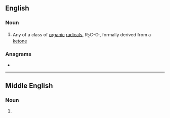 ==English==

===Noun===
{{wikipedia}}
{{en-noun}}

# {{lb|en|organic chemistry}} Any of a class of [[organic]] [[radical]]s, R<sub>2</sub>C-O<sup>.</sup>, formally derived from a [[ketone]]

===Anagrams===
* {{anagrams|en|a=eklty|Kelty|kytle}}

----

==Middle English==

===Noun===
{{head|enm|noun}}

# {{alternative form of|enm|ketel}}